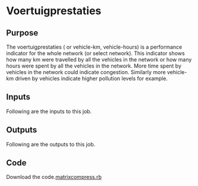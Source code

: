 # Voertuigprestaties

:::: nav-pills
::: panel-tabset
## Purpose

The voertuigprestaties ( or vehicle-km, vehicle-hours) is a performance indicator for the whole network (or select network). This indicator shows how many km were travelled by all the vehicles in the network or how many hours were spent by all the vehicles in the network. More time spent by vehicles in the network could indicate congestion. Similarly more vehicle-km driven by vehicles indicate higher pollution levels for example. 

## Inputs

Following are the inputs to this job.

## Outputs

Following are the outputs to this job.

## Code

Download the code.[matrixcompress.rb](../first.rb)
:::
::::

